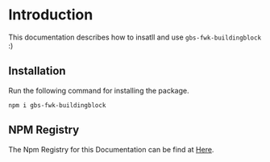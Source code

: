 # Introduction

This documentation describes how to insatll and use `gbs-fwk-buildingblock` :)

## Installation

Run the following command for installing the package.

`npm i gbs-fwk-buildingblock`

## NPM Registry

The Npm Registry for this Documentation can be find at [Here](https://nextra.site).
